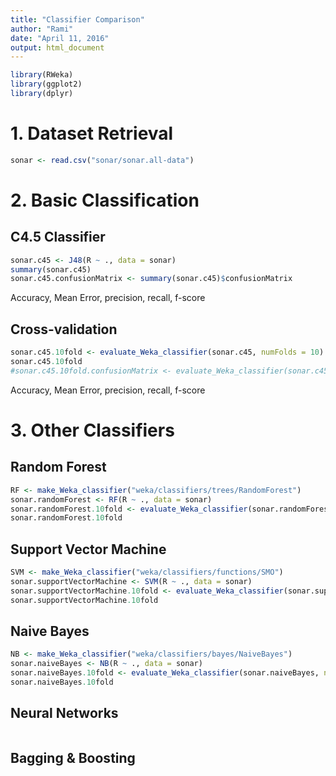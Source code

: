 ```yaml
---
title: "Classifier Comparison"
author: "Rami"
date: "April 11, 2016"
output: html_document
---
```


```r
library(RWeka)
library(ggplot2)
library(dplyr)
```

# 1. Dataset Retrieval

```r
sonar <- read.csv("sonar/sonar.all-data")
```

# 2. Basic Classification

## C4.5 Classifier
```r
sonar.c45 <- J48(R ~ ., data = sonar)
summary(sonar.c45)
sonar.c45.confusionMatrix <- summary(sonar.c45)$confusionMatrix
```

Accuracy, Mean Error, precision, recall, f-score

## Cross-validation
```r
sonar.c45.10fold <- evaluate_Weka_classifier(sonar.c45, numFolds = 10)
sonar.c45.10fold
#sonar.c45.10fold.confusionMatrix <- evaluate_Weka_classifier(sonar.c45, numFolds = 10)$confusionMatrix
```

Accuracy, Mean Error, precision, recall, f-score

# 3. Other Classifiers

## Random Forest

```r
RF <- make_Weka_classifier("weka/classifiers/trees/RandomForest")
sonar.randomForest <- RF(R ~ ., data = sonar)
sonar.randomForest.10fold <- evaluate_Weka_classifier(sonar.randomForest, numFolds = 10)
sonar.randomForest.10fold
```

## Support Vector Machine
```r
SVM <- make_Weka_classifier("weka/classifiers/functions/SMO")
sonar.supportVectorMachine <- SVM(R ~ ., data = sonar)
sonar.supportVectorMachine.10fold <- evaluate_Weka_classifier(sonar.supportVectorMachine, numFolds = 10)
sonar.supportVectorMachine.10fold
```

## Naive Bayes

```r
NB <- make_Weka_classifier("weka/classifiers/bayes/NaiveBayes")
sonar.naiveBayes <- NB(R ~ ., data = sonar)
sonar.naiveBayes.10fold <- evaluate_Weka_classifier(sonar.naiveBayes, numFolds = 10)
sonar.naiveBayes.10fold
```

## Neural Networks

```r

```

## Bagging & Boosting
